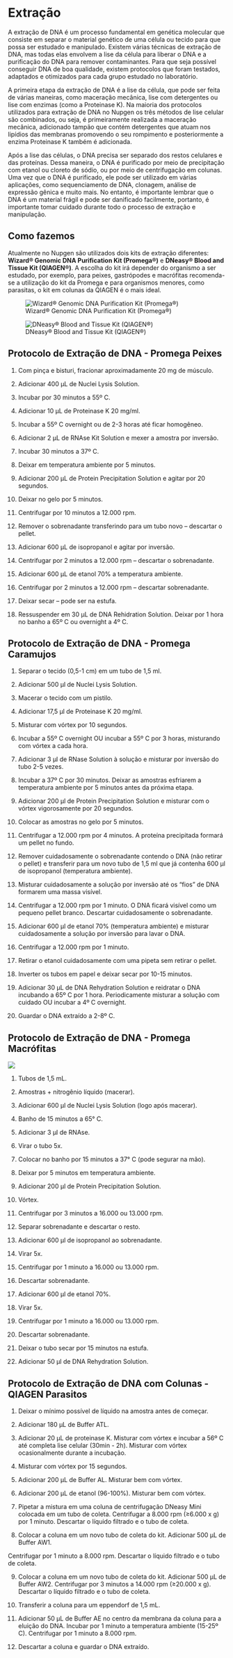 # Extração

A extração de DNA é um processo fundamental em genética molecular que consiste em separar o material genético de uma célula ou tecido para que possa ser estudado e manipulado. Existem várias técnicas de extração de DNA, mas todas elas envolvem a lise da célula para liberar o DNA e a purificação do DNA para remover contaminantes. Para que seja possível conseguir DNA de boa qualidade, existem protocolos que foram testados, adaptados e otimizados para cada grupo estudado no laboratório.

A primeira etapa da extração de DNA é a lise da célula, que pode ser feita de várias maneiras, como maceração mecânica, lise com detergentes ou lise com enzimas (como a Proteinase K). Na maioria dos protocolos utilizados para extração de DNA no Nupgen os três métodos de lise celular são combinados, ou seja, é primeiramente realizada a maceração mecânica, adicionado tampão que contém detergentes que atuam nos lipídios das membranas promovendo o seu rompimento e posteriormente a enzima Proteinase K também é adicionada. 

Após a lise das células, o DNA precisa ser separado dos restos celulares e das proteínas. Dessa maneira, o DNA é purificado por meio de precipitação com etanol ou cloreto de sódio, ou por meio de centrifugação em colunas. Uma vez que o DNA é purificado, ele pode ser utilizado em várias aplicações, como sequenciamento de DNA, clonagem, análise de expressão gênica e muito mais. No entanto, é importante lembrar que o DNA é um material frágil e pode ser danificado facilmente, portanto, é importante tomar cuidado durante todo o processo de extração e manipulação.

::: {.callout-note appearance="simple"}
## Como fazemos

Atualmente no Nupgen são utilizados dois kits de extração diferentes: **Wizard® Genomic DNA Purification Kit (Promega®)** e **DNeasy® Blood and Tissue Kit (QIAGEN®)**. A escolha do kit irá depender do organismo a ser estudado, por exemplo, para peixes, gastrópodes e macrófitas recomenda-se a utilização do kit da Promega e para organismos menores, como parasitas, o kit em colunas da QIAGEN é o mais ideal.
:::

::: {layout-ncol="2"}
![Wizard® Genomic DNA Purification Kit (Promega®)](figures/promega-kit.jpg)

![DNeasy® Blood and Tissue Kit (QIAGEN®)](figures/qiagen-kit.jpeg)
:::

## Protocolo de Extração de DNA - Promega **Peixes**

1.  Com pinça e bisturi, fracionar aproximadamente 20 mg de músculo.

2.  Adicionar 400 μL de Nuclei Lysis Solution.

3.  Incubar por 30 minutos a 55º C.

4.  Adicionar 10 μL de Proteinase K 20 mg/ml.

5.  Incubar a 55º C overnight ou de 2-3 horas até ficar homogêneo.

6.  Adicionar 2 μL de RNAse Kit Solution e mexer a amostra por inversão.

7.  Incubar 30 minutos a 37º C.

8.  Deixar em temperatura ambiente por 5 minutos.

9.  Adicionar 200 μL de Protein Precipitation Solution e agitar por 20 segundos.

10. Deixar no gelo por 5 minutos.

11. Centrifugar por 10 minutos a 12.000 rpm.

12. Remover o sobrenadante transferindo para um tubo novo -- descartar o pellet.

13. Adicionar 600 μL de isopropanol e agitar por inversão.

14. Centrifugar por 2 minutos a 12.000 rpm -- descartar o sobrenadante.

15. Adicionar 600 μL de etanol 70% a temperatura ambiente.

16. Centrifugar por 2 minutos a 12.000 rpm -- descartar sobrenadante.

17. Deixar secar -- pode ser na estufa.

18. Ressuspender em 30 μL de DNA Rehidration Solution. Deixar por 1 hora no banho a 65º C ou overnight a 4º C.

## Protocolo de Extração de DNA - Promega **Caramujos**

1.  Separar o tecido (0,5-1 cm) em um tubo de 1,5 ml.

2.  Adicionar 500 μl de Nuclei Lysis Solution.

3.  Macerar o tecido com um pistilo.

4.  Adicionar 17,5 μl de Proteinase K 20 mg/ml.

5.  Misturar com vórtex por 10 segundos.

6.  Incubar a 55º C overnight OU incubar a 55º C por 3 horas, misturando com vórtex a cada hora.

7.  Adicionar 3 μl de RNase Solution à solução e misturar por inversão do tubo 2-5 vezes.

8.  Incubar a 37º C por 30 minutos. Deixar as amostras esfriarem a temperatura ambiente por 5 minutos antes da próxima etapa.

9.  Adicionar 200 μl de Protein Precipitation Solution e misturar com o vórtex vigorosamente por 20 segundos.

10. Colocar as amostras no gelo por 5 minutos.

11. Centrifugar a 12.000 rpm por 4 minutos. A proteína precipitada formará um pellet no fundo.

12. Remover cuidadosamente o sobrenadante contendo o DNA (não retirar o pellet) e transferir para um novo tubo de 1,5 ml que já contenha 600 μl de isopropanol (temperatura ambiente).

13. Misturar cuidadosamente a solução por inversão até os "fios" de DNA formarem uma massa visível.

14. Centrifugar a 12.000 rpm por 1 minuto. O DNA ficará visível como um pequeno pellet branco. Descartar cuidadosamente o sobrenadante.

15. Adicionar 600 μl de etanol 70% (temperatura ambiente) e misturar cuidadosamente a solução por inversão para lavar o DNA.

16. Centrifugar a 12.000 rpm por 1 minuto.

17. Retirar o etanol cuidadosamente com uma pipeta sem retirar o pellet.

18. Inverter os tubos em papel e deixar secar por 10-15 minutos.

19. Adicionar 30 μL de DNA Rehydration Solution e reidratar o DNA incubando a 65º C por 1 hora. Periodicamente misturar a solução com cuidado OU incubar a 4º C overnight.

20. Guardar o DNA extraído a 2-8º C.

## Protocolo de Extração de DNA - Promega **Macrófitas**

![](figures/extracao-macrofitas.JPG)

1.  Tubos de 1,5 mL.

2.  Amostras + nitrogênio líquido (macerar).

3.  Adicionar 600 μl de Nuclei Lysis Solution (logo após macerar).

4.  Banho de 15 minutos a 65° C.

5.  Adicionar 3 μl de RNAse.

6.  Virar o tubo 5x.

7.  Colocar no banho por 15 minutos a 37° C (pode segurar na mão).

8.  Deixar por 5 minutos em temperatura ambiente.

9.  Adicionar 200 μl de Protein Precipitation Solution.

10. Vórtex.

11. Centrifugar por 3 minutos a 16.000 ou 13.000 rpm.

12. Separar sobrenadante e descartar o resto.

13. Adicionar 600 μl de isopropanol ao sobrenadante.

14. Virar 5x.

15. Centrifugar por 1 minuto a 16.000 ou 13.000 rpm.

16. Descartar sobrenadante.

17. Adicionar 600 μl de etanol 70%.

18. Virar 5x.

19. Centrifugar por 1 minuto a 16.000 ou 13.000 rpm.

20. Descartar sobrenadante.

21. Deixar o tubo secar por 15 minutos na estufa.

22. Adicionar 50 μl de DNA Rehydration Solution.

## Protocolo de Extração de DNA com Colunas - QIAGEN **Parasitos**

1.  Deixar o mínimo possível de líquido na amostra antes de começar.

2.  Adicionar 180 μL de Buffer ATL.

3.  Adicionar 20 μL de proteinase K. Misturar com vórtex e incubar a 56º C até completa lise celular (30min - 2h). Misturar com vórtex ocasionalmente durante a incubação.

4.  Misturar com vórtex por 15 segundos.

5.  Adicionar 200 μL de Buffer AL. Misturar bem com vórtex.

6.  Adicionar 200 μL de etanol (96-100%). Misturar bem com vórtex.

7.  Pipetar a mistura em uma coluna de centrifugação DNeasy Mini colocada em um tubo de coleta. Centrifugar a 8.000 rpm (≥6.000 x g) por 1 minuto. Descartar o líquido filtrado e o tubo de coleta.

8.  Colocar a coluna em um novo tubo de coleta do kit. Adicionar 500 μL de Buffer AW1.

Centrifugar por 1 minuto a 8.000 rpm. Descartar o líquido filtrado e o tubo de coleta.

9.  Colocar a coluna em um novo tubo de coleta do kit. Adicionar 500 μL de Buffer AW2. Centrifugar por 3 minutos a 14.000 rpm (≥20.000 x g). Descartar o líquido filtrado e o tubo de coleta.

10. Transferir a coluna para um eppendorf de 1,5 mL.

11. Adicionar 50 μL de Buffer AE no centro da membrana da coluna para a eluição do DNA. Incubar por 1 minuto a temperatura ambiente (15-25º C). Centrifugar por 1 minuto a 8.000 rpm.

12. Descartar a coluna e guardar o DNA extraído.
